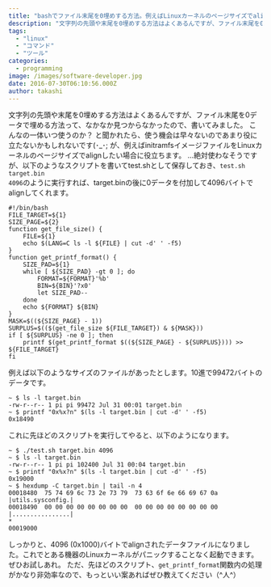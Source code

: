 ```yaml
---
title: "bashでファイル末尾を0埋めする方法。例えばLinuxカーネルのページサイズでalignしたい場合。"
description: "文字列の先頭や末尾を0埋めする方法はよくあるんですが、ファイル末尾を0データで埋める方法って、なかなか見つからなかったので、書いてみました。こんなの一体いつ使う..."
tags:
  - "linux"
  - "コマンド"
  - "ツール"
categories:
  - programming
image: /images/software-developer.jpg
date: 2016-07-30T06:10:56.000Z
author: takashi
---
```



文字列の先頭や末尾を0埋めする方法はよくあるんですが、ファイル末尾を0データで埋める方法って、なかなか見つからなかったので、書いてみました。
こんなの一体いつ使うのか？ と聞かれたら、使う機会は早々ないのであまり役に立たないかもしれないです(･_･; が、例えばinitramfsイメージファイルをLinuxカーネルのページサイズでalignしたい場合に役立ちます。
…絶対使わなそうですが、以下のようなスクリプトを書いてtest.shとして保存しておき、<code>test.sh target.bin 4096</code>のように実行すれば、target.binの後に0データを付加して4096バイトでalignしてくれます。
<pre><code class="bash">#!/bin/bash
FILE_TARGET=${1}
SIZE_PAGE=${2}
function get_file_size() {
    FILE=${1}
    echo $(LANG=C ls -l ${FILE} | cut -d' ' -f5)
}
function get_printf_format() {
    SIZE_PAD=${1}
    while [ ${SIZE_PAD} -gt 0 ]; do
        FORMAT=${FORMAT}'%b'
        BIN=${BIN}'?x0'
        let SIZE_PAD--
    done
    echo ${FORMAT} ${BIN}
}
MASK=$((${SIZE_PAGE} - 1))
SURPLUS=$(($(get_file_size ${FILE_TARGET}) &amp; ${MASK}))
if [ ${SURPLUS} -ne 0 ]; then
    printf $(get_printf_format $((${SIZE_PAGE} - ${SURPLUS}))) &gt;&gt; ${FILE_TARGET}
fi
</code></pre>
例えば以下のようなサイズのファイルがあったとします。10進で99472バイトのデータです。
<pre><code class="bash">~ $ ls -l target.bin
-rw-r--r-- 1 pi pi 99472 Jul 31 00:01 target.bin
~ $ printf "0x%x?n" $(ls -l target.bin | cut -d' ' -f5)
0x18490
</code></pre>
これに先ほどのスクリプトを実行してやると、以下のようになります。
<pre><code class="bash">~ $ ./test.sh target.bin 4096
~ $ ls -l target.bin
-rw-r--r-- 1 pi pi 102400 Jul 31 00:04 target.bin
~ $ printf "0x%x?n" $(ls -l target.bin | cut -d' ' -f5)
0x19000
~ $ hexdump -C target.bin | tail -n 4
00018480  75 74 69 6c 73 2e 73 79  73 63 6f 6e 66 69 67 0a  |utils.sysconfig.|
00018490  00 00 00 00 00 00 00 00  00 00 00 00 00 00 00 00  |................|
*
00019000
</code></pre>
しっかりと、4096 (0x1000)バイトでalignされたデータファイルになりました。これでとある機器のLinuxカーネルがパニックすることなく起動できます。
ぜひお試しあれ。
ただ、先ほどのスクリプト、<code>get_printf_format</code>関数内の処理がかなり非効率なので、もっといい案あればぜひ教えてください（^人^）